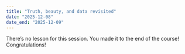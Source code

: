 ```yaml
---
title: "Truth, beauty, and data revisited"
date: "2025-12-08"
date_end: "2025-12-09"
---
```


There's no lesson for this session. You made it to the end of the course! Congratulations!

